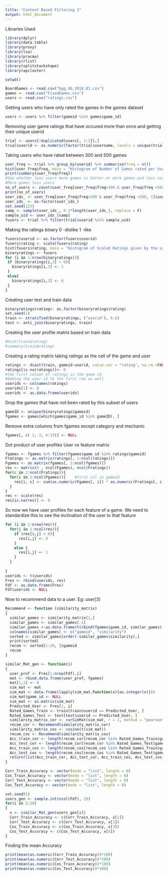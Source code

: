 ```yaml
---
title: "Content Based Filtering 2"
output: html_document
---
```

Libraries Used
```r
library(dplyr)
library(data.table)
library(proxy)
library(lsa)
library(pracma)
library(rlist)
library(splitstackshape)
library(apcluster)
```
```r
setwd()
```
```r
BoardGames <- read.csv("bgg_db_2018_01.csv")
games <- read.csv("FixedGames.csv")
users <- read.csv("ratings.csv")
```
Getting users who have only rated the games in the games dataset
```r
users <- users %>% filter(gameid %in% games$game_id)
```
Removing user game ratings that have occured more than once and getting their unique userid
```r
trial <- users[!duplicated(users[, 1:2]),]
trial$userid <- as.numeric(factor(trial$username, levels = unique(trial$username)))
```
Taking users who have rated between 300 and 500 games
```r
user_freq <- trial %>% group_by(userid) %>% summarise(freq = n())
hist(user_freq$freq, main = "Histogram of Number of Games rated per User", xlab = "Games rated per user", ylab = "Frequeny")
print(summary(user_freq$freq))
#See whether less users more games is better or more games and less users
#More games less users
no_of_users <- count(user_freq[user_freq$freq>300 & user_freq$freq <500, 1])
print(no_of_users)
user_ids_ <- user_freq[user_freq$freq>300 & user_freq$freq <500, 1]$userid
user_ids_ <- as.factor(user_ids_)
set.seed(123)
samp <- sample(user_ids_, 0.3*length(user_ids_), replace = F)
sample_uid <- user_ids_[samp]
fusers <- trial %>% filter(trial$userid %in% sample_uid)
```

Making the ratings binary 0 -dislike 1 -like
```r
fusers$userid <- as.factor(fusers$userid)
fusers$rating <- scale(fusers$rating)
hist(fusers$rating, main = "Histogram of Scaled Ratings given by the users", xlab = "Scaled Rating", ylab = "No. of users")
binaryratings <- fusers
for (i in 1:nrow(binaryratings)){
 if (binaryratings[i,3] > 0){
   binaryratings[i,3] <- 1
 }
 else{
   binaryratings[i,3] <- 0
 }
}
```
Creating user test and train data
```r
binaryratings$rating<- as.factor(binaryratings$rating)
set.seed(1)
train <- stratified(binaryratings, ("userid"), 0.6)
test <- anti_join(binaryratings, train)
```

Creating the user profile matrix based on train data
```r
#hist(train$rating)
#summary(train$rating)
```
Creating a rating matrix taking ratings as the cell of the game and user
```r
ratings <- dcast(train, gameid~userid, value.var = "rating", na.rm =FALSE)
ratings[is.na(ratings)]<- 0
#the first column of ratings is the game id
#Adding the user id to the first row as well
userids <- colnames(ratings)
userids[1] <- 0
userids <- as.data.frame(userids)

```
Drop the games that have not been rated by this subset of users
```r
gameID <- unique(binaryratings$gameid)
fgames <- games[which(games$game_id %in% gameID), ]
```
Remove extra columns from fgames except category and mechanic
```r
fgames[, c( 1, 2, 4:15)] <- NULL
```
Dot product of user profiles
User vs feature matrix
```r
fgames <- fgames %>% filter(fgames$game_id %in% ratings$gameid)
Fratings <- as.matrix(ratings[, 1:ncol(ratings)])
Fgames <- as.matrix(fgames[, 2:ncol(fgames)])
res <- matrix(0 , ncol(Fgames), ncol(Fratings))
for(c in 2:ncol(Fratings)){
  for(i in 2:ncol(Fgames)){    #first col is gameid
    res[i, c] <- sum(as.numeric(Fgames[, i]) * as.numeric(Fratings[, c]))
  }
}
res <- scale(res)
res[is.na(res)] <- 0
```
So now we have user profiles for each feature of a game. We need to standardize this to see the inclination of the user to that feature
```r
for (i in 1:nrow(res)){
  for(j in 1:ncol(res)){
    if (res[i,j] < 0){
      res[i,j] <- 0
    }
    else {
      res[i,j] <- 1
    }
  }
  
}
userids <- t(userids)
Fres <- rbind(userids, res)
Fdf <- as.data.frame(Fres)
Fdf$userids <- NULL
```

Now to recommend data to a user.
Eg: user[3]
```r
Recommend <- function (similarity_matrix)
{
  similar_games <- similarity_matrix[1,]
  similar_games <- similar_games[-1]
  similar_games <-as.data.frame(t(rbind(fgames$game_id, similar_games)))
  colnames(similar_games) <- c("gameid", "similarity")
  sorted <- similar_games[order(-similar_games$similarity),]
  print(sorted)
  recom <- sorted[1:20, ]$gameid
  recom
}
```

```r
similar_Mat_gen <- function(i) 
{
  user_prof <- Fres[1:nrow(Fdf),i]
  mat <- rbind.data.frame(user_prof, fgames)
  mat[1,1] <- 0
  sim_mat <- mat
  sim_mat <- data.frame(lapply(sim_mat,function(x){as.integer(x)}))
  sim_mat$game_id <- NULL
  sim_mat <- as.matrix(sim_mat)
  Predicted_User <- Fres[1, i]
  Rated_Games_Train <- train[train$userid == Predicted_User, ]
  Rated_Games_Test <- test[test$userid == Predicted_User, ]
  similarity_matrix_cor <- corSimMat(sim_mat, r = 1, method = "pearson")
  recom_cor <- Recommend(similarity_matrix_cor)
  similarity_matrix_cos <- cosine(t(sim_mat))
  recom_cos <- Recommend(similarity_matrix_cos)
  Acc_train_cor <- length(recom_cor[recom_cor %in% Rated_Games_Train$gameid])/length(recom_cor)
  Acc_test_cor <- length(recom_cor[recom_cor %in% Rated_Games_Test$gameid])/length(recom_cor)
  Acc_train_cos <- length(recom_cos[recom_cos %in% Rated_Games_Train$gameid])/length(recom_cos)
  Acc_test_cos <- length(recom_cos[recom_cos %in% Rated_Games_Test$gameid])/length(recom_cos)
  return(list(Acc_train_cor, Acc_test_cor, Acc_train_cos, Acc_test_cos))
}
```

```r
Corr_Train_Accuracy <- vector(mode = "list", length = 0)
Cos_Train_Accuracy <- vector(mode = "list", length = 0)
Corr_Test_Accuracy <- vector(mode = "list", length = 0)
Cos_Test_Accuracy <- vector(mode = "list", length = 0)

set.seed(5)
users_gen <- sample.int(ncol(Fdf), 20)
for(i in 2:20)
{
  x <- similar_Mat_gen(users_gen[i])
  Corr_Train_Accuracy <- c(Corr_Train_Accuracy, x[1])
  Corr_Test_Accuracy <- c(Corr_Test_Accuracy, x[2])
  Cos_Train_Accuracy <- c(Cos_Train_Accuracy, x[3])
  Cos_Test_Accuracy <- c(Cos_Test_Accuracy, x[4])
}
```
Finding the mean Accuracy
```r
print(mean(as.numeric(Corr_Train_Accuracy))*100)
print(mean(as.numeric(Corr_Test_Accuracy))*100)
print(mean(as.numeric(Cos_Train_Accuracy))*100)
print(mean(as.numeric(Cos_Test_Accuracy))*100)
```

